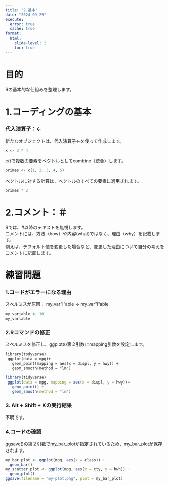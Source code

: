 ```yaml
---
title: "2.基本"
date: "2024-09-29"
execute: 
  error: true
  cache: true
format:
  html: 
    slide-level: 2
    toc: true
---
```

# 目的
Rの基本的な仕組みを整理します。

# 1.コーディングの基本
### 代入演算子：<-
新たなオブジェクトは、代入演算子<-を使って作成します。
```r
x <- 3 * 4
```
c()で複数の要素をベクトルとしてcombine（統合）します。
```r
primes <- c(1, 2, 3, 4, 5)
```
ベクトルに対する計算は、ベクトルのすべての要素に適用されます。
```r
primes * 2
```

# 2.コメント：＃
Rでは、#以降のテキストを無視します。  
コメントには、方法（how）や内容(what)ではなく、理由（why）を記載します。  
例えば、デフォルト値を変更した場合など、変更した理由について自分の考えをコメントに記載します。

# 練習問題
### 1.コードがエラーになる理由
スペルミスが原因： my_var"l"able → my_var"i"able
```r
my_variable <- 10
my_varlable
```

### 2.Rコマンドの修正
スペルミスを修正し、ggplotの第２引数にmapping引数を設定します。
```markdown
library(todyverse)
 ggplot(data = mpg)+
   geom_point(mapping = aes(x = displ, y = hwy)) +
   geom_smooth(method = "lm")
```
```r
library(tidyverse)
 ggplot(data = mpg, mapping = aes(x = displ, y = hwy))+
   geom_point() +
   geom_smooth(method = "lm")
```
### 3. Alt + Shift + Kの実行結果
不明です。

### 4.コードの確認
ggsave()の第２引数でmy_bar_plotが指定されているため、my_bar_plotが保存されます。
```r
my_bar_plot <- ggplot(mpg, aes(x = class)) + 
  geom_bar()
my_scatter_plot <- ggplot(mpg, aes(x = cty, y = hwh)) + 
  geom_plot()
ggsave(filename = "my-plot.png", plot = my_bar_plot)
```